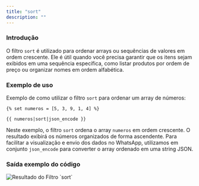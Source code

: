 ```yaml
---
title: "sort"
description: ""
---
```


### Introdução

O filtro `sort` é utilizado para ordenar arrays ou sequências de valores em ordem crescente. Ele é útil quando você precisa garantir que os itens sejam exibidos em uma sequência específica, como listar produtos por ordem de preço ou organizar nomes em ordem alfabética.

### Exemplo de uso

Exemplo de como utilizar o filtro `sort` para ordenar um array de números:

```twig
{% set numeros = [5, 3, 9, 1, 4] %}

{{ numeros|sort|json_encode }}
```

Neste exemplo, o filtro `sort` ordena o array `numeros` em ordem crescente. O resultado exibirá os números organizados de forma ascendente. Para facilitar a visualização e envio dos dados no WhatsApp, utilizamos em conjunto `json_encode` para converter o array ordenado em uma string JSON.

### Saída exemplo do código

<img src="/sort.png" alt="Resultado do Filtro `sort`" />
